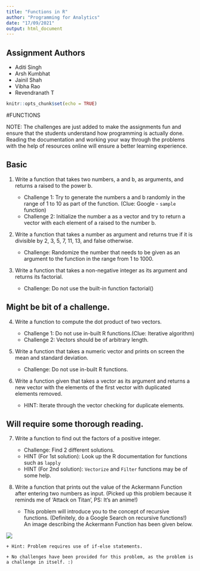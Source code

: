 ```yaml
---
title: "Functions in R"
author: "Programming for Analytics"
date: "17/09/2021"
output: html_document
---
```


## Assignment Authors
* Aditi Singh
* Arsh Kumbhat
* Jainil Shah
* Vibha Rao
* Revendranath T

```r
knitr::opts_chunk$set(echo = TRUE)
```

#FUNCTIONS

NOTE: The challenges are just added to make the assignments fun and ensure that the students understand how programming is actually done. Reading the documentation and working your way through the problems with the help of resources online will ensure a better learning experience.

## Basic 

1. Write a function that takes two numbers, a and b, as arguments, and returns a raised to the power b.

    + Challenge 1: Try to generate the numbers a and b randomly in the range of 1 to 10 as part of the function. (Clue: Google - `sample` function)
    + Challenge 2: Initialize the number a as a vector and try to return a vector with each element of a raised to the number b.
    
 
2. Write a function that takes a number as argument and returns true if it is divisible by 2, 3, 5, 7, 11, 13, and false otherwise.
    
    + Challenge: Randomize the number that needs to be given as an argument to the function in the range from 1 to 1000.
 
3. Write a function that takes a non-negative integer as its argument and returns its factorial.

    + Challenge: Do not use the built-in function factorial()
    

## Might be bit of a challenge.

4. Write a function to compute the dot product of two vectors.
    
    + Challenge 1: Do not use in-built R functions.(Clue: Iterative algorithm)
    + Challenge 2: Vectors should be of arbitrary length.
    
5. Write a function that takes a numeric vector and prints on screen the mean and standard deviation.
  
    + Challenge: Do not use in-built R functions.

6. Write a function given that takes a vector as its argument and returns a new vector with the elements of the first vector with duplicated elements removed.   
    
    + HINT: Iterate through the vector checking for duplicate elements.

  

## Will require some thorough reading.

7. Write a function to find out the factors of a positive integer. 
    
    + Challenge: Find 2 different solutions. 
    + HINT (For 1st solution): Look up the R documentation for functions such as `lapply`
    + HINT (For 2nd solution): `Vectorize` and `Filter` functions may be of some help.

8. Write a function that prints out the value of the Ackermann Function after entering two numbers as input. (Picked up this problem because it reminds me of 'Attack on Titan', PS: It's an anime!)   
  
    + This problem will introduce you to the concept of recursive functions. (Definitely, do a Google Search on recursive functions!) An image describing the Ackermann Function has been given below.
    
![](./images/ackermann.png)
    
    + Hint: Problem requires use of if-else statements.
    
    + No challenges have been provided for this problem, as the problem is a challenge in itself. :)


    
    
    

    

    





